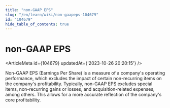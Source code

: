 ```yaml
---
title: "non-GAAP EPS"
slug: "/en/learn/wiki/non-gaapeps-104679"
id: "104679"
hide_table_of_contents: true
---
```



<Breadcrumbs current="non-GAAP EPS" />

# non-GAAP EPS

<ArticleMeta id={104679} updatedAt={'2023-10-26 20:20:15'} />
<div className='border-solid border-b border-t-0 my-4 border-[var(--ifm-color-gray-300)]' />

Non-GAAP EPS (Earnings Per Share) is a measure of a company's operating performance, which excludes the impact of certain non-recurring items on the company's profitability. Typically, non-GAAP EPS excludes special items, non-recurring gains or losses, and acquisition-related expenses, among others. This allows for a more accurate reflection of the company's core profitability.
